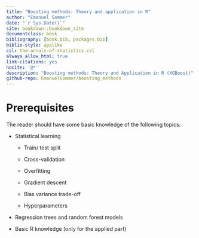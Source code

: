 ```yaml
---
title: "Boosting methods: Theory and application in R"
author: "Emanuel Sommer"
date: "`r Sys.Date()`"
site: bookdown::bookdown_site
documentclass: book
bibliography: [book.bib, packages.bib]
biblio-style: apalike
csl: the-annals-of-statistics.csl
always_allow_html: true
link-citations: yes
nocite: '@*'
description: "Boosting methods: Theory and Application in R (XGBoost)"
github-repo: EmanuelSommer/boosting_methods
---
```


# Prerequisites

The reader should have some basic knowledge of the following topics:


-   Statistical learning

    -   Train/ test split

    -   Cross-validation

    -   Overfitting
    
    -   Gradient descent
    
    -   Bias variance trade-off
    
    -   Hyperparameters

-   Regression trees and random forest models

-   Basic R knowledge (only for the applied part)
